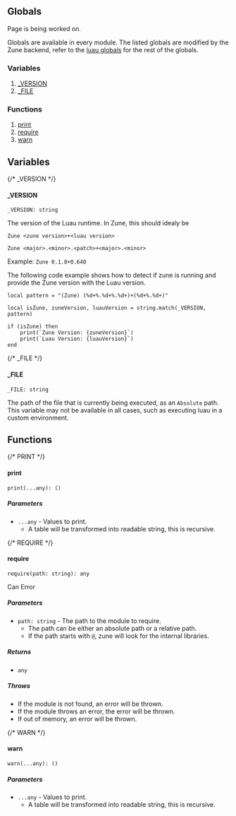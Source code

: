 ## Globals


<Callout type="info" emoji="ℹ️">Page is being worked on.</Callout>

Globals are available in every module. The listed globals are modified by the Zune backend, refer to the [luau globals](https://luau.org/library#global-functions)
for the rest of the globals.

### Variables
1. [_VERSION](#_version)
2. [_FILE](#_file)

### Functions
1. [print](#print)
2. [require](#require)
3. [warn](#warn)

## Variables
{/* _VERSION */}
#### _VERSION
```luau
_VERSION: string
```
The version of the Luau runtime.
In Zune, this should idealy be

`Zune <zune version>+<luau version>`

`Zune <major>.<minor>.<patch>+<major>.<minor>`

Example: `Zune 0.1.0+0.640`

The following code example shows how to detect if zune is running and provide the Zune version with the Luau version.
```luau filename="detect_zune.lua" showLineNumbers
local pattern = "(Zune) (%d+%.%d+%.%d+)+(%d+%.%d+)"

local isZune, zuneVersion, luauVersion = string.match(_VERSION, pattern)

if (isZune) then
    print(`Zune Version: {zuneVersion}`)
    print(`Luau Version: {luauVersion}`)
end
```

{/* _FILE */}
#### _FILE
```luau
_FILE: string
```
The path of the file that is currently being executed, as an `Absolute` path.
This variable may not be available in all cases, such as executing luau in a custom environment.

## Functions
{/* PRINT */}
#### print
```luau
print(...any): ()
```
##### Parameters
- `...any` - Values to print.
  - A table will be transformed into readable string, this is recursive.

{/* REQUIRE */}
#### require
```luau
require(path: string): any
```
<Callout type="warning" emoji="️⚠️">Can Error</Callout>
##### Parameters
- `path: string` - The path to the module to require.
  - The path can be either an absolute path or a relative path.
  - If the path starts with `@`, zune will look for the internal libraries.
##### Returns
- `any`
##### Throws
- If the module is not found, an error will be thrown.
- If the module throws an error, the error will be thrown.
- If out of memory, an error will be thrown.

{/* WARN */}
#### warn
```luau
warn(...any): ()
```
##### Parameters
- `...any` - Values to print.
  - A table will be transformed into readable string, this is recursive.